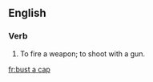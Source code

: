 ==English==

===Verb===
{{en-verb|busts a cap|busting a cap|busted a cap|head=[[bust]] [[a]] [[cap]]}}

# {{lb|en|colloquial|or|slang}} To fire a weapon; to shoot with a gun.

[[fr:bust a cap]]